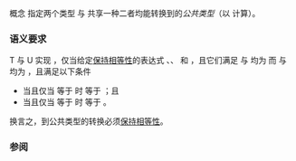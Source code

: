 {{cpp/title|common_with}}
{{cpp/concepts/navbar}}
{{ddcl|header=concepts|since=c++20|1=
template&lt; class T, class U &gt;
concept common_with =
    std::same_as&lt;std::common_type_t&lt;T, U&gt;, std::common_type_t&lt;U, T&gt;&gt; &amp;&amp;
    requires {
        static_cast&lt;std::common_type_t&lt;T, U&gt;&gt;(std::declval&lt;T&gt;());
        static_cast&lt;std::common_type_t&lt;T, U&gt;&gt;(std::declval&lt;U&gt;());
    } &amp;&amp;
    std::common_reference_with&lt;
        std::add_lvalue_reference_t&lt;const T&gt;,
        std::add_lvalue_reference_t&lt;const U&gt;&gt; &amp;&amp;
    std::common_reference_with&lt;
        std::add_lvalue_reference_t&lt;std::common_type_t&lt;T, U&gt;&gt;,
        std::common_reference_t&lt;
            std::add_lvalue_reference_t&lt;const T&gt;,
            std::add_lvalue_reference_t&lt;const U&gt;&gt;&gt;;
}}
概念 {{tt|common_with&lt;T, U&gt;}} 指定两个类型 {{tt|T}} 与 {{tt|U}} 共享一种二者均能转换到的''公共类型''（以 {{lc|std::common_type_t}} 计算）。

===语义要求===
T 与 U 实现 {{co|std::common_with&lt;T, U&gt;}}，仅当给定[[cpp/concepts#相等性保持|保持相等性]]的表达式 {{tt|t1}}、{{tt|t2}}、{{tt|u1}} 和 {{tt|u2}}，且它们满足 {{c|decltype((t1))}} 与 {{c|decltype((t2))}} 均为 {{tt|T}} 而 {{c|decltype((u1))}} 与 {{c|decltype((u2))}} 均为 {{tt|U}}，且满足以下条件
* 当且仅当 {{tt|t1}} 等于 {{tt|t2}} 时 {{c|std::common_type_t&lt;T, U&gt;(t1)}} 等于 {{c|std::common_type_t&lt;T, U&gt;(t2)}}；且
* 当且仅当 {{tt|u1}} 等于 {{tt|u2}} 时 {{c|std::common_type_t&lt;T, U&gt;(u1)}} 等于 {{c|std::common_type_t&lt;T, U&gt;(u2)}}。

换言之，到公共类型的转换必须[[cpp/concepts#相等性保持|保持相等性]]。

{{cpp/concepts/equality preservation|skip-requires=yes}}

===参阅===
{{dsc begin}}
{{dsc inc|cpp/types/dsc common_type}}
{{dsc inc|cpp/types/dsc common_reference}}
{{dsc inc|cpp/concepts/dsc common_reference_with}}
{{dsc end}}

{{langlinks|de|en|es|ja|ru}}